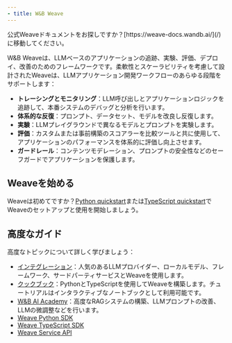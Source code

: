 ```yaml
---
- title: W&B Weave
---
```


<Info>
  公式Weaveドキュメントをお探しですか？[https://weave-docs.wandb.ai/](/)に移動してください。
</Info>

W\&B Weaveは、LLMベースのアプリケーションの追跡、実験、評価、デプロイ、改善のためのフレームワークです。柔軟性とスケーラビリティを考慮して設計されたWeaveは、LLMアプリケーション開発ワークフローのあらゆる段階をサポートします：

* **トレーシングとモニタリング**：LLM呼び出しとアプリケーションロジックを追跡して、本番システムのデバッグと分析を行います。
* **体系的な反復**：プロンプト、データセット、モデルを改良し反復します。
* **実験**：LLMプレイグラウンドで異なるモデルとプロンプトを実験します。
* **評価**：カスタムまたは事前構築のスコアラーを比較ツールと共に使用して、アプリケーションのパフォーマンスを体系的に評価し向上させます。
* **ガードレール**：コンテンツモデレーション、プロンプトの安全性などのセーフガードでアプリケーションを保護します。

## Weaveを始める

Weaveは初めてですか？[Python quickstart](/quickstart)または[TypeScript quickstart](/reference/generated_typescript_docs/intro-notebook)でWeaveのセットアップと使用を開始しましょう。

## 高度なガイド

高度なトピックについて詳しく学びましょう：

* [インテグレーション](https://weave-docs.wandb.ai/guides/integrations/)：人気のあるLLMプロバイダー、ローカルモデル、フレームワーク、サードパーティサービスとWeaveを使用します。
* [クックブック](https://weave-docs.wandb.ai/reference/gen_notebooks/intro_notebook)：PythonとTypeScriptを使用してWeaveを構築します。チュートリアルはインタラクティブなノートブックとして利用可能です。
* [W\&B AI Academy](https://www.wandb.courses/pages/w-b-courses)：高度なRAGシステムの構築、LLMプロンプトの改善、LLMの微調整などを行います。
* [Weave Python SDK](https://weave-docs.wandb.ai/reference/python-sdk/weave/)
* [Weave TypeScript SDK](https://weave-docs.wandb.ai/reference/typescript-sdk/weave/)
* [Weave Service API](https://weave-docs.wandb.ai/reference/service-api/call-start-call-start-post)
